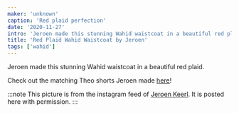 ```yaml
---
maker: 'unknown'
caption: 'Red plaid perfection'
date: '2020-11-27'
intro: 'Jeroen made this stunning Wahid waistcoat in a beautiful red plaid.'
title: 'Red Plaid Wahid Waistcoat by Jeroen'
tags: ['wahid']
---
```


<!-- truncate -->

Jeroen made this stunning Wahid waistcoat in a beautiful red plaid.

Check out the matching Theo shorts Jeroen made [here](https://freesewing.org/showcase/theo-jeroen/)!

:::note
This picture is from the instagram feed of [Jeroen Keerl](https://www.instagram.com/jeroenkeerl/).
It is posted here with permission.
:::
